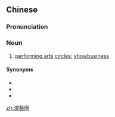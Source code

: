 {{also|演艺圈}}
==Chinese==
{{zh-forms|s=演艺圈|type=21}}

===Pronunciation===
{{zh-pron
|m=yǎnyìquān
|c=jin2 ngai6 hyun1
|mn=ián-gē-khoan
|cat=n
}}

===Noun===
{{zh-noun}}

# [[performing arts]] [[circle]]s; [[showbusiness]]

====Synonyms====
* {{zh-l|演藝界}}
* {{zh-l|娛樂界}}
* {{zh-l|娛樂圈}}

{{zh-cat|Entertainment}}

[[zh:演藝圈]]